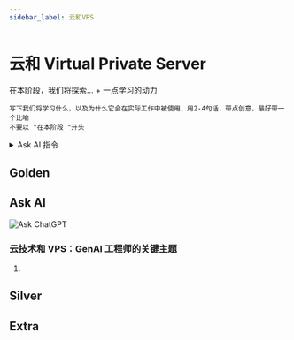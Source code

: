 ```yaml
---
sidebar_label: 云和VPS
---
```


# 云和 Virtual Private Server

在本阶段，我们将探索... + 一点学习的动力
```
写下我们将学习什么，以及为什么它会在实际工作中被使用，用2-4句话，带点创意，最好带一个比喻
不要以 "在本阶段 "开头
```

<details>
<summary>Ask AI 指令</summary>

:::tip 指令
由于这些主题不会随时间变化，因此最好与您的私人导师 - ChatGPT 一起学习它们。

学习过程应如下：
- 您为 ChatGPT 编写一个系统提示词（[模板](../metalearning#chatgpt-prompts)），在其中描述您的背景、偏好、解释的详细程度等。
- 从列表中复制主题（三击），并要求 ChatGPT 向您解释该主题
- 如果您想深入研究，请提出澄清问题

目前，这是学习基础知识最方便的方法。**除了概念之外，您还可以在 Gold、Silver、Extra 部分学习其他材料。**
1. Gold - 在与 ChatGPT 交流之前一定要学习
2. Ask AI - 询问每个不熟悉的主题
3. Silver - 次要材料
4. Extra - 深入主题
:::

</details>

## Golden

## Ask AI

![Ask ChatGPT](https://img.shields.io/badge/Ask%20ChatGPT-8A2BE2?style=for-the-badge)

### 云技术和 VPS：GenAI 工程师的关键主题

1. 

## Silver

## Extra
